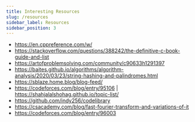 ```yaml
---
title: Interesting Resources
slug: /resources
sidebar_label: Resources
sidebar_position: 3
---
```


- https://en.cppreference.com/w/
- https://stackoverflow.com/questions/388242/the-definitive-c-book-guide-and-list
- https://artofproblemsolving.com/community/c90633h1291397
- https://baites.github.io/algorithms/algorithm-analysis/2020/03/23/string-hashing-and-palindromes.html
- https://sblaze.home.blog/blog-feed/
- https://codeforces.com/blog/entry/95106 | https://shahjalalshohag.github.io/topic-list/
- https://github.com/indy256/codelibrary
- https://csacademy.com/blog/fast-fourier-transform-and-variations-of-it
- https://codeforces.com/blog/entry/96003
